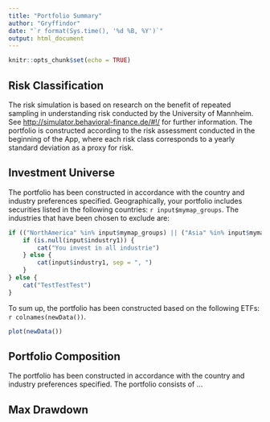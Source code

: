 ```yaml
---
title: "Portfolio Summary"
author: "Gryffindor"
date: "`r format(Sys.time(), '%d %B, %Y')`"
output: html_document
---
```


```r
knitr::opts_chunk$set(echo = TRUE)
```

## Risk Classification

The risk simulation is based on research on the benefit of repeated sampling in understanding risk conducted by the University of Mannheim. See <http://simulator.behavioral-finance.de/#!/> for further information. The portfolio is constructed according to the risk assessment conducted in the beginning of the App, where each risk class corresponds to a yearly standard deviation as a proxy for risk.


## Investment Universe

The portfolio has been constructed in accordance with the country and industry preferences specified. Geographically, your portfolio includes securities listed in the following countries: `r input$mymap_groups`. The industries that have been chosen to exclude are:
```r
if (("NorthAmerica" %in% input$mymap_groups) || ("Asia" %in% input$mymap_groups) || ("Europe" %in% input$mymap_groups)) {
    if (is.null(input$industry1)) {
        cat("You invest in all industrie")
    } else {
        cat(input$industry1, sep = ", ")
    }
} else {
    cat("TestTestTest")
}
```


To sum up, the portfolio has been constructed based on the following ETFs: `r colnames(newData())`.

```r
plot(newData())
```



## Portfolio Composition

The portfolio has been constructed in accordance with the country and industry preferences specified. The portfolio consists of ...



## Max Drawdown


